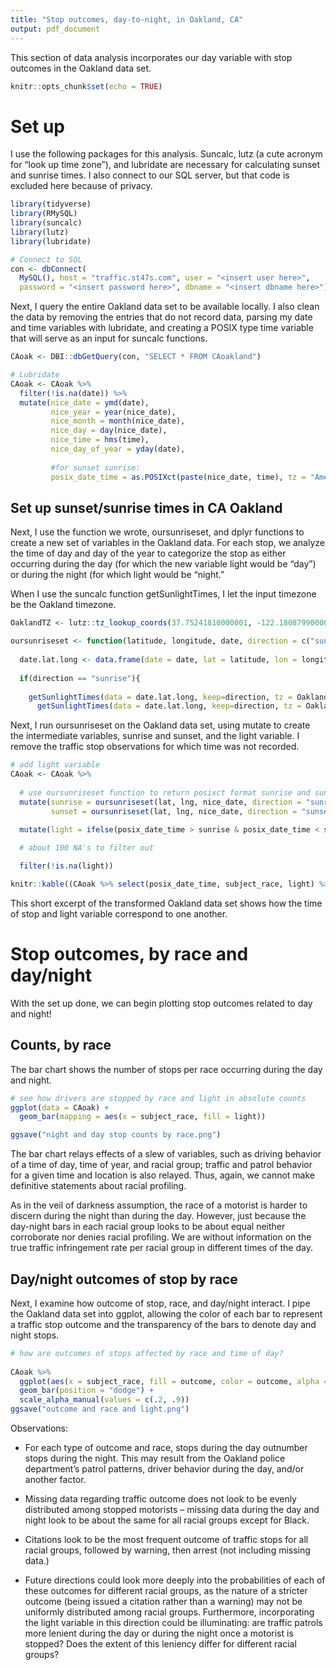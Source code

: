 ```yaml
---
title: "Stop outcomes, day-to-night, in Oakland, CA"
output: pdf_document
---
```


This section of data analysis incorporates our day variable with stop outcomes in the Oakland data set.

```r
knitr::opts_chunk$set(echo = TRUE)
```

# Set up

I use the following packages for this analysis. Suncalc, lutz (a cute acronym for "look up time zone"), and lubridate are necessary for calculating sunset and sunrise times. I also connect to our SQL server, but that code is excluded here because of privacy. 

```r

library(tidyverse)
library(RMySQL)
library(suncalc)
library(lutz)
library(lubridate)

```

```r

# Connect to SQL
con <- dbConnect(
  MySQL(), host = "traffic.st47s.com", user = "<insert user here>", 
  password = "<insert password here>", dbname = "<insert dbname here>")

```
 
Next, I query the entire Oakland data set to be available locally. I also clean the data by removing the entries that do not record data, parsing my date and time variables with lubridate, and creating a POSIX type time variable that will serve as an input for suncalc functions.

```r

CAoak <- DBI::dbGetQuery(con, "SELECT * FROM CAoakland")

# Lubridate
CAoak <- CAoak %>%
  filter(!is.na(date)) %>%
  mutate(nice_date = ymd(date), 
         nice_year = year(nice_date), 
         nice_month = month(nice_date), 
         nice_day = day(nice_date), 
         nice_time = hms(time),
         nice_day_of_year = yday(date),
         
         #for sunset sunrise: 
         posix_date_time = as.POSIXct(paste(nice_date, time), tz = "America/Los_Angeles", format = "%Y-%m-%d %H:%M:%OS"))

```

## Set up sunset/sunrise times in CA Oakland

Next, I use the function we wrote, oursunriseset, and dplyr functions to create a new set of variables in the Oakland data. For each stop, we analyze the time of day and day of the year to categorize the stop as either occurring during the day (for which the new variable light would be "day") or during the night (for which light would be "night."

When I use the suncalc function getSunlightTimes, I let the input timezone be the Oakland timezone.

```r

OaklandTZ <- lutz::tz_lookup_coords(37.75241810000001, -122.18087990000001, warn = F)

oursunriseset <- function(latitude, longitude, date, direction = c("sunrise", "sunset")) {
  
  date.lat.long <- data.frame(date = date, lat = latitude, lon = longitude)
  
  if(direction == "sunrise"){
    
    getSunlightTimes(data = date.lat.long, keep=direction, tz = OaklandTZ)$sunrise }else{
      getSunlightTimes(data = date.lat.long, keep=direction, tz = OaklandTZ)$sunset } }


```

Next, I run oursunriseset on the Oakland data set, using mutate to create the intermediate variables, sunrise and sunset, and the light variable. I remove the traffic stop observations for which time was not recorded.

```r

# add light variable 
CAoak <- CAoak %>%
  
  # use oursunriseset function to return posixct format sunrise and sunset times
  mutate(sunrise = oursunriseset(lat, lng, nice_date, direction = "sunrise"),
         sunset = oursunriseset(lat, lng, nice_date, direction = "sunset")) %>%

  mutate(light = ifelse(posix_date_time > sunrise & posix_date_time < sunset, "day", "night")) %>%
  
  # about 100 NA's to filter out

  filter(!is.na(light))

knitr::kable((CAoak %>% select(posix_date_time, subject_race, light) %>% head()))

```

This short excerpt of the transformed Oakland data set shows how the time of stop and light variable correspond to one another.

# Stop outcomes, by race and day/night

With the set up done, we can begin plotting stop outcomes related to day and night!

## Counts, by race

The bar chart shows the number of stops per race occurring during the day and night.

```r

# see how drivers are stopped by race and light in absolute counts
ggplot(data = CAoak) +
  geom_bar(mapping = aes(x = subject_race, fill = light))

ggsave("night and day stop counts by race.png")

```

The bar chart relays effects of a slew of variables, such as driving behavior of a time of day, time of year, and racial group; traffic and patrol behavior for a given time and location is also relayed. Thus, again, we cannot make definitive statements about racial profiling. 

As in the veil of darkness assumption, the race of a motorist is harder to discern during the night than during the day. However, just because the day-night bars in each racial group looks to be about equal neither corroborate nor denies racial profiling. We are without information on the true traffic infringement rate per racial group in different times of the day. 

## Day/night outcomes of stop by race

Next, I examine how outcome of stop, race, and day/night interact. I pipe the Oakland data set into ggplot, allowing the color of each bar to represent a traffic stop outcome and the transparency of the bars to denote day and night stops. 

```r
# how are outcomes of stops affected by race and time of day?
  
CAoak %>%
  ggplot(aes(x = subject_race, fill = outcome, color = outcome, alpha = light)) +
  geom_bar(position = "dodge") + 
  scale_alpha_manual(values = c(.2, .9))
ggsave("outcome and race and light.png")

```

Observations: 

* For each type of outcome and race, stops during the day outnumber stops during the night. This may result from the Oakland police department's patrol patterns, driver behavior during the day, and/or another factor.

* Missing data regarding traffic outcome does not look to be evenly distributed among stopped motorists -- missing data during the day and night look to be about the same for all racial groups except for Black.

* Citations look to be the most frequent outcome of traffic stops for all racial groups, followed by warning, then arrest (not including missing data.)

* Future directions could look more deeply into  the probabilities of each of these outcomes for different racial groups, as the nature of a stricter outcome (being issued a citation rather than a warning) may not be uniformly distributed among racial groups. Furthermore, incorporating the light variable in this direction could be illuminating: are traffic patrols more lenient during the day or during the night once a motorist is stopped? Does the extent of this leniency differ for different racial groups?